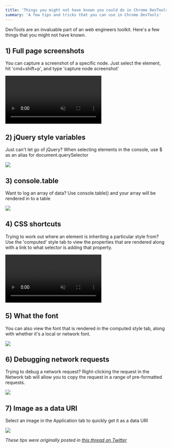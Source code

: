```yaml
---
title: 'Things you might not have known you could do in Chrome DevTools'
summary: 'A few tips and tricks that you can use in Chrome DevTools'
---
```


DevTools are an invaluable part of an web engineers toolkit. Here's a few things that you might not have known.

## 1) Full page screenshots

You can capture a screenshot of a specific node. Just select the element, hit 'cmd+shift+p', and type 'capture node screenshot'

<video controls autoPlay loop muted>
  <source
    src="/posts/2021-08-24-chrome-devtools-tips/screenshots.mp4"
    type="video/mp4"
  />
</video>

## 2) jQuery style variables

Just can't let go of jQuery? When selecting elements in the console, use $ as an alias for document.querySelector

![](/posts/2021-08-24-chrome-devtools-tips/jquery-variables.png)

## 3) console.table

Want to log an array of data? Use console.table() and your array will be rendered in to a table

![](/posts/2021-08-24-chrome-devtools-tips/console-table.jpeg)

## 4) CSS shortcuts

Trying to work out where an element is inheriting a particular style from? Use the 'computed' style tab to view the properties that are rendered along with a link to what selector is adding that property.

<video controls autoPlay loop muted>
  <source
    src="/img/2021-08-24-chrome-devtools-tips/style-inheritance.mp4"
    type="video/mp4"
  />
</video>

## 5) What the font

You can also view the font that is rendered in the computed style tab, along with whether it's a local or network font.

![](/posts/2021-08-24-chrome-devtools-tips/font-rendering.png)

## 6) Debugging network requests

Trying to debug a network request? Right-clicking the request in the Network tab will allow you to copy the request in a range of pre-formatted requests.

![](/posts/2021-08-24-chrome-devtools-tips/debug-network.jpeg)

## 7) Image as a data URI

Select an image in the Application tab to quickly get it as a data URI

![](/posts/2021-08-24-chrome-devtools-tips/image-data-uri.jpeg)

_These tips were originally posted in [this thread on Twitter](https://twitter.com/alexjpate/status/1270722106662125568)_
